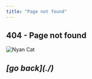 ```yaml
---
title: "Page not found"
---
```





<article
    className="w-full overflow-x-hidden break-words nextra-content flex min-h-[calc(100vh-var(--nextra-navbar-height))] min-w-0 justify-center pb-8 pr-[calc(env(safe-area-inset-right)-1.5rem)]">
    <main className="flex w-full my-auto">
        <div className="flex flex-col m-auto">
            <h1 className="text-3xl font-bold text-center">
                404 - Page not found
            </h1>
            <div className="mx-4">
                <Image
                    src="/nyan-cat.webp"
                    alt="Nyan Cat"
                    width={500}
                    height={500}
                    className="mt-8 rounded-xl"/>
            </div>
            <h1 className="text-2xl font-bold text-center">
            <i>[go back](./)</i>
            </h1>
        </div>
    </main>
</article>
